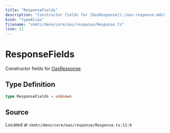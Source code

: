 ```yaml
---
title: "ResponseFields"
description: "Constructor fields for [OasResponse](./oas-response.mdx)."
kind: "typeAlias"
filename: "skmtc/deno/core/oas/response/Response.ts"
line: 11
---
```


# ResponseFields

Constructor fields for [OasResponse](./oas-response.mdx).

## Type Definition

```typescript
type ResponseFields = unknown
```

## Source

Located at `skmtc/deno/core/oas/response/Response.ts:11:0`
